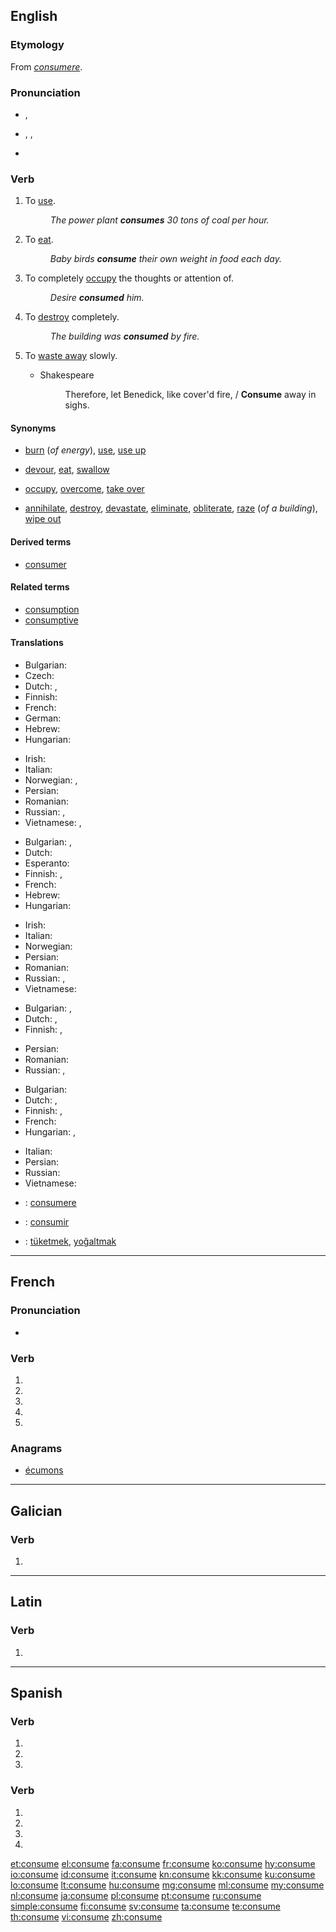 {{also|consumé}}
==English==

===Etymology===
From {{etyl|la}} ''[[consumere]]''.

===Pronunciation===
* {{a|UK}} {{IPA|/kənˈsjuːm/}}, {{X-SAMPA|/k@n"sju:m/}}
* {{a|US}} {{enPR|kən-so͞om}}, {{IPA|/kənˈsuːm/}}, {{X-SAMPA|/k@n"su:m/}}
* {{audio|en-us-consume.ogg|Audio (US)}}

===Verb===
{{en-verb|consum|ing}}

# {{transitive}} To [[use]].
#: ''The power plant '''consumes''' 30 tons of coal per hour.''
# {{transitive}} To [[eat]].
#: ''Baby birds '''consume''' their own weight in food each day.''
# {{transitive}} To completely [[occupy]] the thoughts or attention of.
#: ''Desire '''consumed''' him.''
# {{transitive}} To [[destroy]] completely.
#: ''The building was '''consumed''' by fire.''
# {{intransitive|obsolete}} To [[waste away]] slowly.
#* Shakespeare
#*: Therefore, let Benedick, like cover'd fire, / '''Consume''' away in sighs.

====Synonyms====
* {{sense|use}} [[burn]] (''of energy''), [[use]], [[use up]]
* {{sense|eat}} [[devour]], [[eat]], [[swallow]]
* {{sense|occupy}} [[occupy]], [[overcome]], [[take over]]
* {{sense|destroy}} [[annihilate]], [[destroy]], [[devastate]], [[eliminate]], [[obliterate]], [[raze]] (''of a building''), [[wipe out]]

====Derived terms====
* [[consumer]]

====Related terms====
* [[consumption]]
* [[consumptive]]

====Translations====
{{trans-top|to use}}
* Bulgarian: {{t+|bg|изразходвам}}
* Czech: {{t-|cs|spotřebovat}}
* Dutch: {{t+|nl|consumeren}}, {{t+|nl|verbruiken}}
* Finnish: {{t+|fi|kuluttaa}}
* French: {{t+|fr|consommer}}
* German: {{t+|de|verbrauchen}}
* Hebrew: {{t-|he|צרך|tr=tsarákh}}
* Hungarian: {{t+|hu|fogyaszt}}
{{trans-mid}}
* Irish: {{t-|ga|caith|xs=Irish}}
* Italian: {{t+|it|consumare}}
* Norwegian: {{t-|no|forbruke}}, {{t-|no|bruke opp}}
* Persian: {{t+|fa|مصرف کردن|sc=fa-Arab}}
* Romanian: {{t+|ro|consuma}}
* Russian: {{t+|ru|потреблять}}, {{t+|ru|расходовать}}
* Vietnamese: {{t+|vi|dùng}}, {{t+|vi|tiêu thụ}}
{{trans-bottom}}

{{trans-top|to eat}}
* Bulgarian: {{t+|bg|изяждам}},  {{t+|bg|изпивам}}
* Dutch: {{t+|nl|consumeren}}
* Esperanto: {{t-|eo|konsumi}}
* Finnish: {{t+|fi|kuluttaa}}, {{t+|fi|syödä}}
* French: {{t+|fr|consommer}}
* Hebrew: {{t-|he|צרך|tr=tsarákh}}
* Hungarian: {{t+|hu|elfogyaszt}}
{{trans-mid}}
* Irish: {{t-|ga|caith|xs=Irish}}
* Italian: {{t+|it|consumare}}
* Norwegian: {{t+|no|fortære}}
* Persian: {{t+|fa|مصرف کردن|sc=fa-Arab}}
* Romanian: {{t+|ro|consuma}}
* Russian: {{t+|ru|потреблять}}, {{t+|ru|поедать}}
* Vietnamese: {{t+|vi|ăn}}
{{trans-bottom}}

{{trans-top|to occupy}}
* Bulgarian: {{t+|bg|заемам}},  {{t+|bg|отнемам}}
* Dutch: {{t+|nl|bezighouden}}, {{t+|nl|verteren}}
* Finnish: {{t+|fi|kuluttaa}}, {{t+|fi|kalvaa}}
{{trans-mid}}
* Persian: {{t-|fa|تمام وجود کسی را فرا گرفتن|sc=fa-Arab}}
* Romanian: {{qualifier|intransitive}} {{t-|ro|se consuma}}
* Russian: {{t+|ru|занимать}}, {{t+|ru|поглощать}}
{{trans-bottom}}

{{trans-top|to destroy completely}}
* Bulgarian: {{t+|bg|поглъщам}}
* Dutch: {{t+|nl|verteren}}, {{t+|nl|consumeren}}
* Finnish: {{t+|fi|tuhota}}, {{t-|fi|tuhoutua}}
* French: {{t+|fr|consumer}}
* Hungarian: {{t+|hu|elpusztít}}, {{t+|hu|felemészt}}
{{trans-mid}}
* Italian: {{t+|it|consumare}}
* Persian: {{t-|fa|نابود شدن|sc=fa-Arab}}
* Russian: {{t+|ru|поглощать}}
* Vietnamese: {{t+|vi|tàn phá}}
{{trans-bottom}}

{{checktrans-top}}
* {{ttbc|la}}: [[consumere]]
* {{ttbc|es}}: [[consumir]]
* {{ttbc|tr}}: [[tüketmek]], [[yoğaltmak]]
{{trans-bottom}}

----

==French==

===Pronunciation===
* {{IPA|lang=fr|/kɔ̃.sym/}}

===Verb===
{{fr-verb-form}}

# {{conjugation of|consumer||1|s|pres|ind|lang=fr}}
# {{conjugation of|consumer||3|s|pres|ind|lang=fr}}
# {{conjugation of|consumer||1|s|pres|sub|lang=fr}}
# {{conjugation of|consumer||1|s|pres|sub|lang=fr}}
# {{conjugation of|consumer||2|s|imp|lang=fr}}

===Anagrams===
* [[écumons#French|écumons]]

----

==Galician==

===Verb===
{{gl-verb-form}}

# {{conjugation of|consumir||lang=gl|2|s|imp}}

----

==Latin==

===Verb===
{{la-verb-form|cōnsūme}}

# {{conjugation of|consumo|cōnsūmō|2|s|pres|act|imp|lang=la}}

----

==Spanish==

===Verb===
{{es-verb-form|consumir}}

# {{es-verb form of|ending=ir|mood=imperative|sense=affirmative|pers=2|formal=no|number=singular|consumir}}
# {{es-verb form of|ending=ir|mood=indicative|tense=present|pers=2|formal=yes|number=singular|consumir}}
# {{es-verb form of|ending=ir|mood=indicative|tense=present|pers=3|number=singular|consumir}}

===Verb===
{{es-verb-form|consumar}}

# {{es-verb form of|ending=ar|mood=imperative|pers=2|formal=yes|number=singular|consumar}}
# {{es-verb form of|ending=ar|mood=subjunctive|tense=present|pers=1|number=singular|consumar}}
# {{es-verb form of|ending=ar|mood=subjunctive|tense=present|pers=2|formal=yes|number=singular|consumar}}
# {{es-verb form of|ending=ar|mood=subjunctive|tense=present|pers=3|number=singular|consumar}}

[[et:consume]]
[[el:consume]]
[[fa:consume]]
[[fr:consume]]
[[ko:consume]]
[[hy:consume]]
[[io:consume]]
[[id:consume]]
[[it:consume]]
[[kn:consume]]
[[kk:consume]]
[[ku:consume]]
[[lo:consume]]
[[lt:consume]]
[[hu:consume]]
[[mg:consume]]
[[ml:consume]]
[[my:consume]]
[[nl:consume]]
[[ja:consume]]
[[pl:consume]]
[[pt:consume]]
[[ru:consume]]
[[simple:consume]]
[[fi:consume]]
[[sv:consume]]
[[ta:consume]]
[[te:consume]]
[[th:consume]]
[[vi:consume]]
[[zh:consume]]